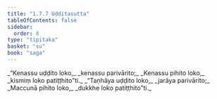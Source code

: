 ```yaml
---
title: "1.7.7 Uḍḍitasutta"
tableOfContents: false
sidebar:
  order: 8
type: "tipitaka"
basket: "su"
book: "saga"
---
```



<DynamicBreadcrumb />

<Division number="67" book="saga">

<Paragraph number="323" type="verses" book="saga">
_“Kenassu uḍḍito loko,_  
_kenassu parivārito;_  
_Kenassu pihito loko,_  
_kismiṃ loko patiṭṭhito”ti._  

</Paragraph>

<Paragraph number="324" type="verses" book="saga">
_“Taṇhāya uḍḍito loko,_  
_jarāya parivārito;_  
_Maccunā pihito loko,_  
_dukkhe loko patiṭṭhito”ti._
</Paragraph>
</Division>